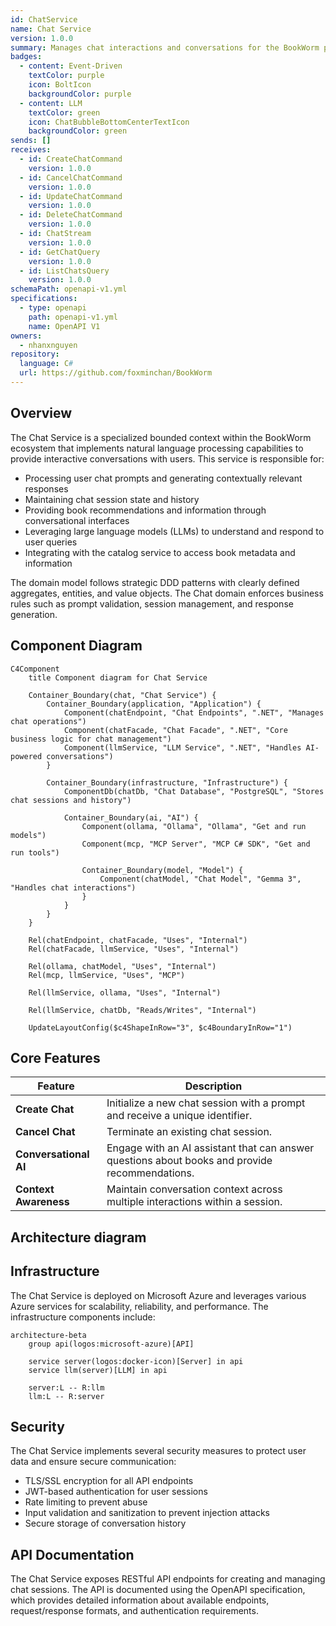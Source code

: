 ```yaml
---
id: ChatService
name: Chat Service
version: 1.0.0
summary: Manages chat interactions and conversations for the BookWorm platform
badges:
  - content: Event-Driven
    textColor: purple
    icon: BoltIcon
    backgroundColor: purple
  - content: LLM
    textColor: green
    icon: ChatBubbleBottomCenterTextIcon
    backgroundColor: green
sends: []
receives:
  - id: CreateChatCommand
    version: 1.0.0
  - id: CancelChatCommand
    version: 1.0.0
  - id: UpdateChatCommand
    version: 1.0.0
  - id: DeleteChatCommand
    version: 1.0.0
  - id: ChatStream
    version: 1.0.0
  - id: GetChatQuery
    version: 1.0.0
  - id: ListChatsQuery
    version: 1.0.0
schemaPath: openapi-v1.yml
specifications:
  - type: openapi
    path: openapi-v1.yml
    name: OpenAPI V1
owners:
  - nhanxnguyen
repository:
  language: C#
  url: https://github.com/foxminchan/BookWorm
---
```


<Tiles>
  <Tile
    icon="DocumentIcon"
    href={`/docs/services/${frontmatter.id}/${frontmatter.version}/changelog`}
    title="View the changelog"
    description="Want to know the history of this service? View the change logs"
  />
  <Tile
    icon="UserGroupIcon"
    href="/docs/users/nhanxnguyen"
    title="Contact the author"
    description="Any questions? Feel free to contact the owners"
  />
  <Tile
    icon="BoltIcon"
    href={`/visualiser/services/${frontmatter.id}/${frontmatter.version}`}
    title={`Receives ${frontmatter.receives.length} messages`}
    description="This service receives messages from other services"
  />
</Tiles>

## Overview

The Chat Service is a specialized bounded context within the BookWorm ecosystem that implements natural language processing capabilities to provide interactive conversations with users. This service is responsible for:

- Processing user chat prompts and generating contextually relevant responses
- Maintaining chat session state and history
- Providing book recommendations and information through conversational interfaces
- Leveraging large language models (LLMs) to understand and respond to user queries
- Integrating with the catalog service to access book metadata and information

The domain model follows strategic DDD patterns with clearly defined aggregates, entities, and value objects. The Chat domain enforces business rules such as prompt validation, session management, and response generation.

## Component Diagram

```mermaid
C4Component
    title Component diagram for Chat Service

    Container_Boundary(chat, "Chat Service") {
        Container_Boundary(application, "Application") {
            Component(chatEndpoint, "Chat Endpoints", ".NET", "Manages chat operations")
            Component(chatFacade, "Chat Facade", ".NET", "Core business logic for chat management")
            Component(llmService, "LLM Service", ".NET", "Handles AI-powered conversations")
        }

        Container_Boundary(infrastructure, "Infrastructure") {
            ComponentDb(chatDb, "Chat Database", "PostgreSQL", "Stores chat sessions and history")

            Container_Boundary(ai, "AI") {
                Component(ollama, "Ollama", "Ollama", "Get and run models")
                Component(mcp, "MCP Server", "MCP C# SDK", "Get and run tools")

                Container_Boundary(model, "Model") {
                    Component(chatModel, "Chat Model", "Gemma 3", "Handles chat interactions")
                }
            }
        }
    }

    Rel(chatEndpoint, chatFacade, "Uses", "Internal")
    Rel(chatFacade, llmService, "Uses", "Internal")

    Rel(ollama, chatModel, "Uses", "Internal")
    Rel(mcp, llmService, "Uses", "MCP")

    Rel(llmService, ollama, "Uses", "Internal")

    Rel(llmService, chatDb, "Reads/Writes", "Internal")

    UpdateLayoutConfig($c4ShapeInRow="3", $c4BoundaryInRow="1")
```

## Core Features

| Feature               | Description                                                                                    |
| --------------------- | ---------------------------------------------------------------------------------------------- |
| **Create Chat**       | Initialize a new chat session with a prompt and receive a unique identifier.                   |
| **Cancel Chat**       | Terminate an existing chat session.                                                            |
| **Conversational AI** | Engage with an AI assistant that can answer questions about books and provide recommendations. |
| **Context Awareness** | Maintain conversation context across multiple interactions within a session.                   |

## Architecture diagram

<NodeGraph />

## Infrastructure

The Chat Service is deployed on Microsoft Azure and leverages various Azure services for scalability, reliability, and performance. The infrastructure components include:

```mermaid
architecture-beta
    group api(logos:microsoft-azure)[API]

    service server(logos:docker-icon)[Server] in api
    service llm(server)[LLM] in api

    server:L -- R:llm
    llm:L -- R:server
```

## Security

The Chat Service implements several security measures to protect user data and ensure secure communication:

- TLS/SSL encryption for all API endpoints
- JWT-based authentication for user sessions
- Rate limiting to prevent abuse
- Input validation and sanitization to prevent injection attacks
- Secure storage of conversation history

## API Documentation

The Chat Service exposes RESTful API endpoints for creating and managing chat sessions. The API is documented using the OpenAPI specification, which provides detailed information about available endpoints, request/response formats, and authentication requirements.

